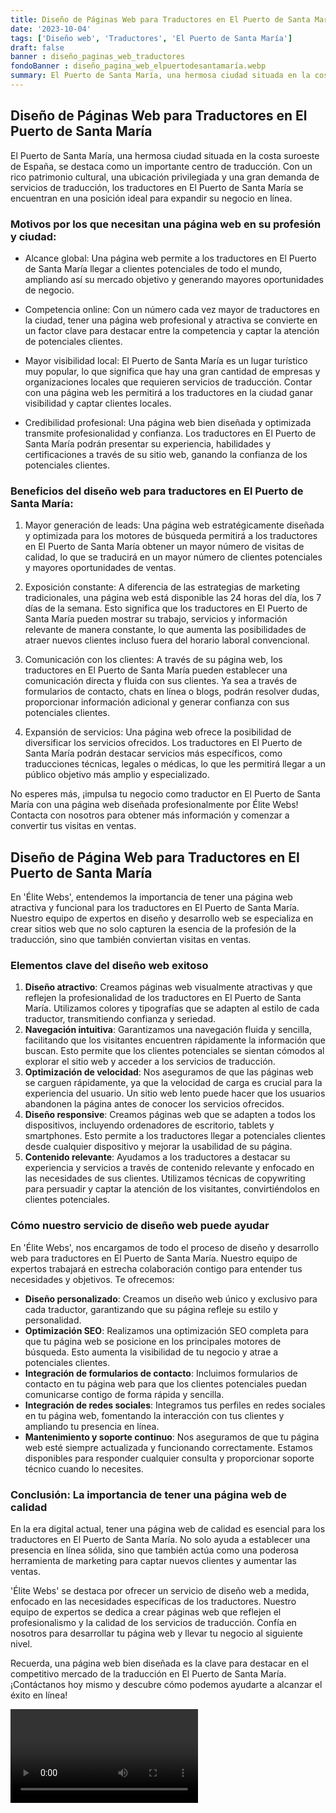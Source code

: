 ```yaml
---
title: Diseño de Páginas Web para Traductores en El Puerto de Santa María
date: '2023-10-04'
tags: ['Diseño web', 'Traductores', 'El Puerto de Santa María']
draft: false
banner : diseño_paginas_web_traductores
fondoBanner : diseño_pagina_web_elpuertodesantamaría.webp
summary: El Puerto de Santa María, una hermosa ciudad situada en la costa suroeste de España, se destaca como un importante centro de traducción. Con un rico patrimonio cultural, una ubicación privilegiada y una gran demanda de servicios de traducción, los traductores en El Puerto de Santa María se encuentran en una posición ideal para expandir su negocio en línea.
---
```


## Diseño de Páginas Web para Traductores en El Puerto de Santa María

El Puerto de Santa María, una hermosa ciudad situada en la costa suroeste de España, se destaca como un importante centro de traducción. Con un rico patrimonio cultural, una ubicación privilegiada y una gran demanda de servicios de traducción, los traductores en El Puerto de Santa María se encuentran en una posición ideal para expandir su negocio en línea.

### Motivos por los que necesitan una página web en su profesión y ciudad:

- Alcance global: Una página web permite a los traductores en El Puerto de Santa María llegar a clientes potenciales de todo el mundo, ampliando así su mercado objetivo y generando mayores oportunidades de negocio.

- Competencia online: Con un número cada vez mayor de traductores en la ciudad, tener una página web profesional y atractiva se convierte en un factor clave para destacar entre la competencia y captar la atención de potenciales clientes.

- Mayor visibilidad local: El Puerto de Santa María es un lugar turístico muy popular, lo que significa que hay una gran cantidad de empresas y organizaciones locales que requieren servicios de traducción. Contar con una página web les permitirá a los traductores en la ciudad ganar visibilidad y captar clientes locales.

- Credibilidad profesional: Una página web bien diseñada y optimizada transmite profesionalidad y confianza. Los traductores en El Puerto de Santa María podrán presentar su experiencia, habilidades y certificaciones a través de su sitio web, ganando la confianza de los potenciales clientes.

### Beneficios del diseño web para traductores en El Puerto de Santa María:

1. Mayor generación de leads: Una página web estratégicamente diseñada y optimizada para los motores de búsqueda permitirá a los traductores en El Puerto de Santa María obtener un mayor número de visitas de calidad, lo que se traducirá en un mayor número de clientes potenciales y mayores oportunidades de ventas.

2. Exposición constante: A diferencia de las estrategias de marketing tradicionales, una página web está disponible las 24 horas del día, los 7 días de la semana. Esto significa que los traductores en El Puerto de Santa María pueden mostrar su trabajo, servicios y información relevante de manera constante, lo que aumenta las posibilidades de atraer nuevos clientes incluso fuera del horario laboral convencional.

3. Comunicación con los clientes: A través de su página web, los traductores en El Puerto de Santa María pueden establecer una comunicación directa y fluida con sus clientes. Ya sea a través de formularios de contacto, chats en línea o blogs, podrán resolver dudas, proporcionar información adicional y generar confianza con sus potenciales clientes.

4. Expansión de servicios: Una página web ofrece la posibilidad de diversificar los servicios ofrecidos. Los traductores en El Puerto de Santa María podrán destacar servicios más específicos, como traducciones técnicas, legales o médicas, lo que les permitirá llegar a un público objetivo más amplio y especializado.

No esperes más, ¡impulsa tu negocio como traductor en El Puerto de Santa María con una página web diseñada profesionalmente por Élite Webs! Contacta con nosotros para obtener más información y comenzar a convertir tus visitas en ventas.

<GifSeo />

<Cta />

## Diseño de Página Web para Traductores en El Puerto de Santa María
En 'Élite Webs', entendemos la importancia de tener una página web atractiva y funcional para los traductores en El Puerto de Santa María. Nuestro equipo de expertos en diseño y desarrollo web se especializa en crear sitios web que no solo capturen la esencia de la profesión de la traducción, sino que también conviertan visitas en ventas.

### Elementos clave del diseño web exitoso
1. **Diseño atractivo**: Creamos páginas web visualmente atractivas y que reflejen la profesionalidad de los traductores en El Puerto de Santa María. Utilizamos colores y tipografías que se adapten al estilo de cada traductor, transmitiendo confianza y seriedad.
2. **Navegación intuitiva**: Garantizamos una navegación fluida y sencilla, facilitando que los visitantes encuentren rápidamente la información que buscan. Esto permite que los clientes potenciales se sientan cómodos al explorar el sitio web y acceder a los servicios de traducción.
3. **Optimización de velocidad**: Nos aseguramos de que las páginas web se carguen rápidamente, ya que la velocidad de carga es crucial para la experiencia del usuario. Un sitio web lento puede hacer que los usuarios abandonen la página antes de conocer los servicios ofrecidos.
4. **Diseño responsive**: Creamos páginas web que se adapten a todos los dispositivos, incluyendo ordenadores de escritorio, tablets y smartphones. Esto permite a los traductores llegar a potenciales clientes desde cualquier dispositivo y mejorar la usabilidad de su página.
5. **Contenido relevante**: Ayudamos a los traductores a destacar su experiencia y servicios a través de contenido relevante y enfocado en las necesidades de sus clientes. Utilizamos técnicas de copywriting para persuadir y captar la atención de los visitantes, convirtiéndolos en clientes potenciales.

### Cómo nuestro servicio de diseño web puede ayudar
En 'Élite Webs', nos encargamos de todo el proceso de diseño y desarrollo web para traductores en El Puerto de Santa María. Nuestro equipo de expertos trabajará en estrecha colaboración contigo para entender tus necesidades y objetivos. Te ofrecemos:

- **Diseño personalizado**: Creamos un diseño web único y exclusivo para cada traductor, garantizando que su página refleje su estilo y personalidad.
- **Optimización SEO**: Realizamos una optimización SEO completa para que tu página web se posicione en los principales motores de búsqueda. Esto aumenta la visibilidad de tu negocio y atrae a potenciales clientes.
- **Integración de formularios de contacto**: Incluimos formularios de contacto en tu página web para que los clientes potenciales puedan comunicarse contigo de forma rápida y sencilla.
- **Integración de redes sociales**: Integramos tus perfiles en redes sociales en tu página web, fomentando la interacción con tus clientes y ampliando tu presencia en línea.
- **Mantenimiento y soporte continuo**: Nos aseguramos de que tu página web esté siempre actualizada y funcionando correctamente. Estamos disponibles para responder cualquier consulta y proporcionar soporte técnico cuando lo necesites.

### Conclusión: La importancia de tener una página web de calidad
En la era digital actual, tener una página web de calidad es esencial para los traductores en El Puerto de Santa María. No solo ayuda a establecer una presencia en línea sólida, sino que también actúa como una poderosa herramienta de marketing para captar nuevos clientes y aumentar las ventas.

'Élite Webs' se destaca por ofrecer un servicio de diseño web a medida, enfocado en las necesidades específicas de los traductores. Nuestro equipo de expertos se dedica a crear páginas web que reflejen el profesionalismo y la calidad de los servicios de traducción. Confía en nosotros para desarrollar tu página web y llevar tu negocio al siguiente nivel.

Recuerda, una página web bien diseñada es la clave para destacar en el competitivo mercado de la traducción en El Puerto de Santa María. ¡Contáctanos hoy mismo y descubre cómo podemos ayudarte a alcanzar el éxito en línea!

<Video />

<CtaBot job='Traductores' city='El Puerto de Santa María'/>

<Gmaps query='El Puerto de Santa María+españa+maps' />